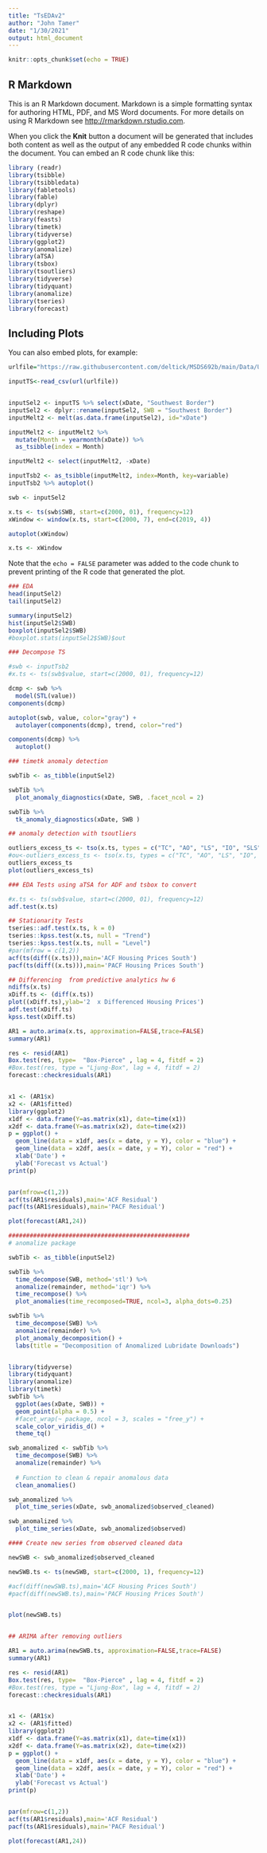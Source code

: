 ```yaml
---
title: "TsEDAv2"
author: "John Tamer"
date: "1/30/2021"
output: html_document
---
```


```r
knitr::opts_chunk$set(echo = TRUE)
```

## R Markdown

This is an R Markdown document. Markdown is a simple formatting syntax for authoring HTML, PDF, and MS Word documents. For more details on using R Markdown see <http://rmarkdown.rstudio.com>.

When you click the **Knit** button a document will be generated that includes both content as well as the output of any embedded R code chunks within the document. You can embed an R code chunk like this:

```r
library (readr)
library(tsibble)
library(tsibbledata)
library(fabletools)
library(fable)
library(dplyr)
library(reshape)
library(feasts)
library(timetk)
library(tidyverse)
library(ggplot2)
library(anomalize)
library(aTSA)
library(tsbox)
library(tsoutliers)
library(tidyverse)
library(tidyquant)
library(anomalize)
library(tseries)
library(forecast)
```

## Including Plots

You can also embed plots, for example:

```r
urlfile="https://raw.githubusercontent.com/deltick/MSDS692b/main/Data/USBPTS.csv"

inputTS<-read_csv(url(urlfile))


inputSel2 <- inputTS %>% select(xDate, "Southwest Border")
inputSel2 <- dplyr::rename(inputSel2, SWB = "Southwest Border")
inputMelt2 <- melt(as.data.frame(inputSel2), id="xDate")

inputMelt2 <- inputMelt2 %>%
  mutate(Month = yearmonth(xDate)) %>%
  as_tsibble(index = Month)

inputMelt2 <- select(inputMelt2, -xDate)

inputTsb2 <- as_tsibble(inputMelt2, index=Month, key=variable)
inputTsb2 %>% autoplot()

swb <- inputSel2

x.ts <- ts(swb$SWB, start=c(2000, 01), frequency=12)
xWindow <- window(x.ts, start=c(2000, 7), end=c(2019, 4))

autoplot(xWindow)

x.ts <- xWindow
```

Note that the `echo = FALSE` parameter was added to the code chunk to prevent printing of the R code that generated the plot.
```r
### EDA
head(inputSel2)
tail(inputSel2)

summary(inputSel2)
hist(inputSel2$SWB)
boxplot(inputSel2$SWB)
#boxplot.stats(inputSel2$SWB)$out

### Decompose TS

#swb <- inputTsb2
#x.ts <- ts(swb$value, start=c(2000, 01), frequency=12)

dcmp <- swb %>%
  model(STL(value))
components(dcmp)

autoplot(swb, value, color="gray") +
  autolayer(components(dcmp), trend, color="red")

components(dcmp) %>% 
  autoplot()


```


```r
### timetk anomaly detection

swbTib <- as_tibble(inputSel2)

swbTib %>%
  plot_anomaly_diagnostics(xDate, SWB, .facet_ncol = 2)

swbTib %>%
  tk_anomaly_diagnostics(xDate, SWB )

## anomaly detection with tsoutliers

outliers_excess_ts <- tso(x.ts, types = c("TC", "AO", "LS", "IO", "SLS"))
#ou<-outliers_excess_ts <- tso(x.ts, types = c("TC", "AO", "LS", "IO", "SLS"))
outliers_excess_ts
plot(outliers_excess_ts)

```





```r

### EDA Tests using aTSA for ADF and tsbox to convert

#x.ts <- ts(swb$value, start=c(2000, 01), frequency=12)
adf.test(x.ts)

## Stationarity Tests
tseries::adf.test(x.ts, k = 0)
tseries::kpss.test(x.ts, null = "Trend")
tseries::kpss.test(x.ts, null = "Level")
#par(mfrow = c(1,2))
acf(ts(diff((x.ts))),main='ACF Housing Prices South')
pacf(ts(diff((x.ts))),main='PACF Housing Prices South')

## Differencing  from predictive analytics hw 6
ndiffs(x.ts)
xDiff.ts <- (diff(x.ts))
plot((xDiff.ts),ylab='2  x Differenced Housing Prices')
adf.test(xDiff.ts)
kpss.test(xDiff.ts)


```

```r
AR1 = auto.arima(x.ts, approximation=FALSE,trace=FALSE)
summary(AR1)

res <- resid(AR1)
Box.test(res, type=  "Box-Pierce" , lag = 4, fitdf = 2)
#Box.test(res, type = "Ljung-Box", lag = 4, fitdf = 2)
forecast::checkresiduals(AR1)


x1 <- (AR1$x)
x2 <- (AR1$fitted)
library(ggplot2)
x1df <- data.frame(Y=as.matrix(x1), date=time(x1))
x2df <- data.frame(Y=as.matrix(x2), date=time(x2))
p = ggplot() + 
  geom_line(data = x1df, aes(x = date, y = Y), color = "blue") +
  geom_line(data = x2df, aes(x = date, y = Y), color = "red") +
  xlab('Date') +
  ylab('Forecast vs Actual')
print(p)


par(mfrow=c(1,2))
acf(ts(AR1$residuals),main='ACF Residual')
pacf(ts(AR1$residuals),main='PACF Residual')

plot(forecast(AR1,24))
```
```r
###################################################
# anomalize package

swbTib <- as_tibble(inputSel2)

swbTib %>% 
  time_decompose(SWB, method='stl') %>%
  anomalize(remainder, method='iqr') %>%
  time_recompose() %>%
  plot_anomalies(time_recomposed=TRUE, ncol=3, alpha_dots=0.25)

swbTib %>%
  time_decompose(SWB) %>%
  anomalize(remainder) %>%
  plot_anomaly_decomposition() +
  labs(title = "Decomposition of Anomalized Lubridate Downloads")


library(tidyverse)
library(tidyquant)
library(anomalize)
library(timetk)
swbTib %>%
  ggplot(aes(xDate, SWB)) +
  geom_point(alpha = 0.5) +
  #facet_wrap(~ package, ncol = 3, scales = "free_y") +
  scale_color_viridis_d() +
  theme_tq() 

swb_anomalized <- swbTib %>%
  time_decompose(SWB) %>%
  anomalize(remainder) %>%
  
  # Function to clean & repair anomalous data
  clean_anomalies()

swb_anomalized %>%
  plot_time_series(xDate, swb_anomalized$observed_cleaned)

swb_anomalized %>%
  plot_time_series(xDate, swb_anomalized$observed)

#### Create new series from observed cleaned data

newSWB <- swb_anomalized$observed_cleaned

newSWB.ts <- ts(newSWB, start=c(2000, 1), frequency=12)

#acf(diff(newSWB.ts),main='ACF Housing Prices South')
#pacf(diff(newSWB.ts),main='PACF Housing Prices South')


plot(newSWB.ts)



```

```r

## ARIMA after removing outliers

AR1 = auto.arima(newSWB.ts, approximation=FALSE,trace=FALSE)
summary(AR1)

res <- resid(AR1)
Box.test(res, type=  "Box-Pierce" , lag = 4, fitdf = 2)
#Box.test(res, type = "Ljung-Box", lag = 4, fitdf = 2)
forecast::checkresiduals(AR1)


x1 <- (AR1$x)
x2 <- (AR1$fitted)
library(ggplot2)
x1df <- data.frame(Y=as.matrix(x1), date=time(x1))
x2df <- data.frame(Y=as.matrix(x2), date=time(x2))
p = ggplot() + 
  geom_line(data = x1df, aes(x = date, y = Y), color = "blue") +
  geom_line(data = x2df, aes(x = date, y = Y), color = "red") +
  xlab('Date') +
  ylab('Forecast vs Actual')
print(p)


par(mfrow=c(1,2))
acf(ts(AR1$residuals),main='ACF Residual')
pacf(ts(AR1$residuals),main='PACF Residual')

plot(forecast(AR1,24))

```

